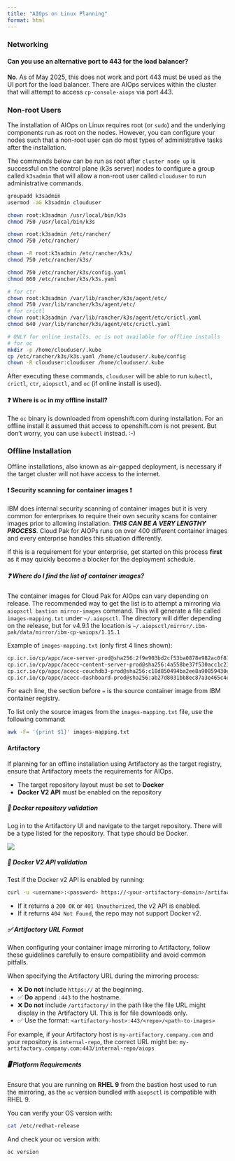 ```yaml
---
title: "AIOps on Linux Planning"
format: html
---
```


### Networking

#### Can you use an alternative port to 443 for the load balancer?

**No**. As of May 2025, this does not work and port 443 must be used as the UI port for the load balancer. There are AIOps services
within the cluster that will attempt to access `cp-console-aiops` via port 443.

### Non-root Users

The installation of AIOps on Linux requires root (or `sudo`) and the underlying components run as root on the nodes. However, you
can configure your nodes such that a non-root user can do most types of administrative tasks after the installation.

The commands below can be run as root after `cluster node up` is successful on the control plane (k3s server) nodes to configure a group
called `k3sadmin` that will allow a non-root user called `clouduser` to run administrative commands.

```bash
groupadd k3sadmin
usermod -aG k3sadmin clouduser

chown root:k3sadmin /usr/local/bin/k3s
chmod 750 /usr/local/bin/k3s

chown root:k3sadmin /etc/rancher/
chmod 750 /etc/rancher/

chown -R root:k3sadmin /etc/rancher/k3s/
chmod 750 /etc/rancher/k3s/

chmod 750 /etc/rancher/k3s/config.yaml
chmod 660 /etc/rancher/k3s/k3s.yaml

# for ctr
chown root:k3sadmin /var/lib/rancher/k3s/agent/etc/
chmod 750 /var/lib/rancher/k3s/agent/etc/
# for crictl
chown root:k3sadmin /var/lib/rancher/k3s/agent/etc/crictl.yaml
chmod 640 /var/lib/rancher/k3s/agent/etc/crictl.yaml

# ONLY for online installs, oc is not available for offline installs
# for oc
mkdir -p /home/clouduser/.kube
cp /etc/rancher/k3s/k3s.yaml /home/clouduser/.kube/config
chown -R clouduser:clouduser /home/clouduser/.kube
```

After executing these commands, `clouduser` will be able to run `kubectl`, `crictl`, `ctr`, `aiopsctl`, and `oc` (if online install is used).

#### ❓ Where is `oc` in my offline install?

The `oc` binary is downloaded from openshift.com during installation. For an offline install it assumed that access to openshift.com is not
present. But don't worry, you can use `kubectl` instead. :-)

### Offline Installation

Offline installations, also known as air-gapped deployment, is necessary if the target cluster will not have access to the internet.

#### ❗ Security scanning for container images ❗

IBM does internal security scanning of container images but it is very common for enterprises to require their own security scans for
container images prior to allowing installation. ***THIS CAN BE A VERY LENGTHY PROCESS***. Cloud Pak for AIOPs runs on over 400 different
container images and every enterprise handles this situation differently. 

If this is a requirement for your enterprise, get started on this process **first** as it may quickly become a blocker for
the deployment schedule.

##### ❓ Where do I find the list of container images?

The container images for Cloud Pak for AIOps can vary depending on release. The recommended way to get the list is to attempt
a mirroring via `aiopsctl bastion mirror-images` command. This will generate a file called `images-mapping.txt` under `~/.aiopsctl`.
The directory will differ depending on the release, but for v4.9.1 the location is 
`~/.aiopsctl/mirror/.ibm-pak/data/mirror/ibm-cp-waiops/1.15.1`

Example of `images-mapping.txt` (only first 4 lines shown):

```txt
cp.icr.io/cp/appc/ace-server-prod@sha256:2f9e903bd2cf53ba0878e982ac0f81d956200ffe70a9a57084c2b31bf9134311=artifactory.gym.lan:8443/docker-local/cp/appc/ace-server-prod:13.0.2.2-r2-20250315-121329
cp.icr.io/cp/appc/acecc-content-server-prod@sha256:4a558be37f530acc1c2395187bbe6d896a2f8dca3c2c9977eb66b7e984805abe=artifactory.gym.lan:8443/docker-local/cp/appc/acecc-content-server-prod:13.0.2.2-r2-20250318-034910
cp.icr.io/cp/appc/acecc-couchdb3-prod@sha256:c18d850494ba2ee8a90859430e4cd7ea2e6c342eea750afc816f450520dd42c8=artifactory.gym.lan:8443/docker-local/cp/appc/acecc-couchdb3-prod:13.0.2.2-r2-20250318-020015
cp.icr.io/cp/appc/acecc-dashboard-prod@sha256:ab27d8031bb8ec87a3e465c4e172d9c57cd0b415db78d8305e45f74820949d58=artifactory.gym.lan:8443/docker-local/cp/appc/acecc-dashboard-prod:13.0.2.2-r2-20250325-140612
```

For each line, the section before `=` is the source container image from IBM container registry.

To list only the source images from the `images-mapping.txt` file, use the following command:

```bash
awk -F= '{print $1}' images-mapping.txt
```


#### Artifactory

If planning for an offline installation using Artifactory as the target registry, ensure that Artifactory meets the requirements for AIOps.

- The target repository layout must be set to **Docker**
- **Docker V2 API** must be enabled on the repository

##### 🧪 Docker repository validation

Log in to the Artifactory UI and navigate to the target repository. There will be a type listed for the repository. That type should be
Docker.

![](images/artifactory_docker.png)

##### 🧪 Docker V2 API validation

Test if the Docker v2 API is enabled by running:

```bash
curl -u <username>:<password> https://<your-artifactory-domain>/artifactory/<repo-name>/v2/
```

- If it returns a `200 OK` or `401 Unauthorized`, the v2 API is enabled.
- If it returns `404 Not Found`, the repo may not support Docker v2.

##### ✅ Artifactory URL Format

When configuring your container image mirroring to Artifactory, follow these guidelines carefully to ensure compatibility and avoid common pitfalls.

When specifying the Artifactory URL during the mirroring process:

- ❌ **Do not** include `https://` at the beginning.
- ✅ **Do** append `:443` to the hostname.
- ❌ **Do not** include `/artifactory/` in the path like the file URL might display in the Artifactory UI. This is for file downloads only.
- ✅ Use the format: `<artifactory-host>:443/<repo>/<path-to-images>`

For example, if your Artifactory host is `my-artifactory.company.com` and your repository is `internal-repo`, the correct URL might be: 
`my-artifactory.company.com:443/internal-repo/aiops`

##### 🖥️ Platform Requirements

Ensure that you are running on **RHEL 9** from the bastion host used to run the mirroring, as the `oc` version bundled with `aiopsctl` is compatible with RHEL 9.

You can verify your OS version with:

```bash
cat /etc/redhat-release
```

And check your oc version with:

```bash
oc version
```